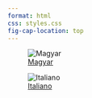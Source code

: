 ```yaml
---
format: html
css: styles.css
fig-cap-location: top
---
```


::: {layout-ncol=2}

![[Magyar](https://cpetak.github.io/esk_honlap_HU/)](images/hun.png)

![[Italiano](https://cpetak.github.io/esk_honlap_IT/)](images/it.png)

:::
